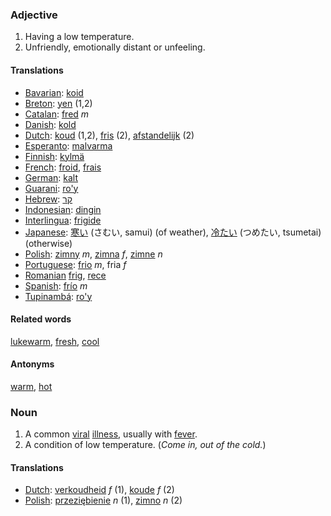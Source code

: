 ===Adjective===
#Having a low temperature.
#Unfriendly, emotionally distant or unfeeling.

====Translations====
*[[Bavarian]]: [[koid]]
*[[Breton]]: [[yen]] (1,2)
*[[Catalan]]: [[fred]] ''m''
*[[Danish]]: [[kold]]
*[[Dutch]]: [[koud]] (1,2), [[fris]] (2), [[afstandelijk]] (2)
*[[Esperanto]]: [[malvarma]]
*[[Finnish]]: [[kylmä]]
*[[French]]: [[froid]], [[frais]]
*[[German]]: [[kalt]]
*[[Guarani]]: [[ro'y]]
*[[Hebrew]]: [[קר]]
*[[Indonesian]]: [[dingin]]
*[[Interlingua]]: [[frigide]]
*[[Japanese]]: [[寒い]] (さむい, samui) (of weather), [[冷たい]] (つめたい, tsumetai) (otherwise)
*[[Polish]]: [[zimny]] ''m'', [[zimna]] ''f'', [[zimne]] ''n''
*[[Portuguese]]: [[frio]] ''m'', fria ''f''
*[[Romanian]] [[frig]], [[rece]]
*[[Spanish]]: [[frío]] ''m''
*[[Tupinambá]]: [[ro'y]]

====Related words====
[[lukewarm]], [[fresh]], [[cool]]

====Antonyms====
[[warm]], [[hot]]


===Noun===
#A common [[viral]] [[illness]], usually with [[fever]].
#A condition of low temperature. (''Come in, out of the cold.'')

====Translations====
*[[Dutch]]: [[verkoudheid]] ''f'' (1), [[koude]] ''f'' (2)
*[[Polish]]: [[przeziębienie]] ''n'' (1), [[zimno]] ''n'' (2)